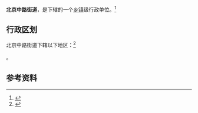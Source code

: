 {{中国乡级行政区|64/01/06/004/000}}

'''北京中路街道'''，是{{PRC admin/fullname|64/01/06/004/000|3}}下辖的一个[[乡镇|乡镇]]级行政单位。<ref>{{PRC admin/ref sgc|{{PRC admin/parent|64/01/06/004/000}}}}</ref>

== 行政区划 ==

北京中路街道下辖以下地区：<ref>{{PRC admin/ref sgc|64/01/06/004/000}}</ref>

{{PRC admin/children|64/01/06/004/000}}。

== 参考资料 ==

{{reflist}}

{{行政区划小作品}}
{{PRC admin/navcat|64/01/06/004/000}}